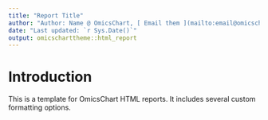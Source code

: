 ```yaml
---
title: "Report Title"
author: "Author: Name @ OmicsChart, [ Email them ](mailto:email@omicschart.com), [ Schedule a call ](https://calendly.com/link/) "
date: "Last updated: `r Sys.Date()`"
output: omicscharttheme::html_report
---
```


# Introduction

This is a template for OmicsChart HTML reports. It includes several custom formatting options.
